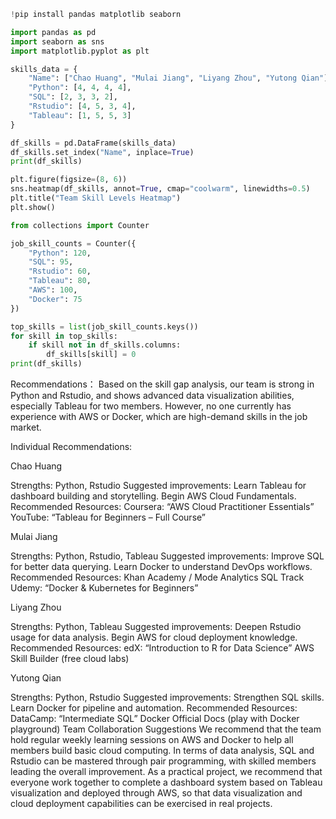 ```{python}
!pip install pandas matplotlib seaborn

import pandas as pd
import seaborn as sns
import matplotlib.pyplot as plt
```

```{python}
skills_data = {
    "Name": ["Chao Huang", "Mulai Jiang", "Liyang Zhou", "Yutong Qian"],
    "Python": [4, 4, 4, 4],
    "SQL": [2, 3, 3, 2],
    "Rstudio": [4, 5, 3, 4],
    "Tableau": [1, 5, 5, 3]
}
```

```{python}
df_skills = pd.DataFrame(skills_data)
df_skills.set_index("Name", inplace=True)
print(df_skills)
```

```{python}
plt.figure(figsize=(8, 6))
sns.heatmap(df_skills, annot=True, cmap="coolwarm", linewidths=0.5)
plt.title("Team Skill Levels Heatmap")
plt.show()
```

```{python}
from collections import Counter

job_skill_counts = Counter({
    "Python": 120,
    "SQL": 95,
    "Rstudio": 60,
    "Tableau": 80,
    "AWS": 100,
    "Docker": 75
})
```

```{python}
top_skills = list(job_skill_counts.keys())
for skill in top_skills:
    if skill not in df_skills.columns:
        df_skills[skill] = 0
print(df_skills)
```

Recommendations： Based on the skill gap analysis, our team is strong in Python and Rstudio, and shows advanced data visualization abilities, especially Tableau for two members. However, no one currently has experience with AWS or Docker, which are high-demand skills in the job market.

Individual Recommendations:

Chao Huang

Strengths: Python, Rstudio
Suggested improvements:
Learn Tableau for dashboard building and storytelling.
Begin AWS Cloud Fundamentals.
Recommended Resources:
Coursera: “AWS Cloud Practitioner Essentials”
YouTube: “Tableau for Beginners – Full Course”

Mulai Jiang

Strengths: Python, Rstudio, Tableau
Suggested improvements:
Improve SQL for better data querying.
Learn Docker to understand DevOps workflows.
Recommended Resources:
Khan Academy / Mode Analytics SQL Track
Udemy: “Docker & Kubernetes for Beginners”

Liyang Zhou

Strengths: Python, Tableau
Suggested improvements:
Deepen Rstudio usage for data analysis.
Begin AWS for cloud deployment knowledge.
Recommended Resources:
edX: “Introduction to R for Data Science”
AWS Skill Builder (free cloud labs)

Yutong Qian

Strengths: Python, Rstudio
Suggested improvements:
Strengthen SQL skills.
Learn Docker for pipeline and automation.
Recommended Resources:
DataCamp: “Intermediate SQL”
Docker Official Docs (play with Docker playground)
Team Collaboration Suggestions We recommend that the team hold regular weekly learning sessions on AWS and Docker to help all members build basic cloud computing. In terms of data analysis, SQL and Rstudio can be mastered through pair programming, with skilled members leading the overall improvement. As a practical project, we recommend that everyone work together to complete a dashboard system based on Tableau visualization and deployed through AWS, so that data visualization and cloud deployment capabilities can be exercised in real projects.